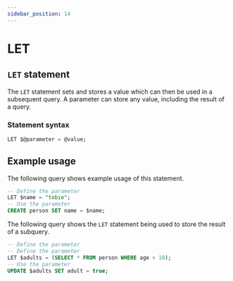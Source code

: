```yaml
---
sidebar_position: 14
---
```


# LET

## `LET` statement

The `LET` statement sets and stores a value which can then be used in a subsequent query. A parameter can store any value, including the result of a query.

### Statement syntax

```sql title="SurrealQL Syntax"
LET $@parameter = @value;
```

## Example usage

The following query shows example usage of this statement.

```sql
-- Define the parameter
LET $name = "tobie";
-- Use the parameter
CREATE person SET name = $name;
```

The following query shows the `LET` statement being used to store the result of a subquery.

```sql
-- Define the parameter
-- Define the parameter
LET $adults = (SELECT * FROM person WHERE age > 18);
-- Use the parameter
UPDATE $adults SET adult = true;
```